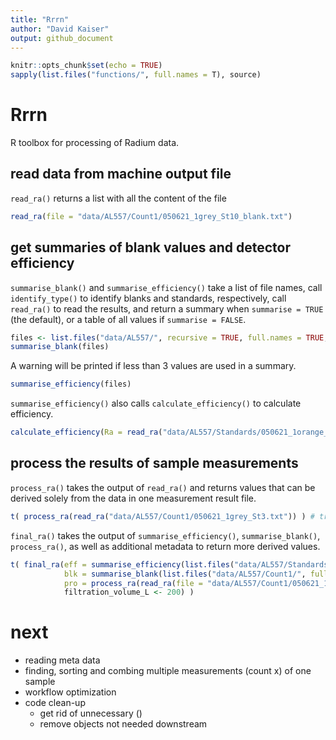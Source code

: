 ```yaml
---
title: "Rrrn"
author: "David Kaiser"
output: github_document
---
```


```r
knitr::opts_chunk$set(echo = TRUE)
sapply(list.files("functions/", full.names = T), source)
```

# Rrrn
R toolbox for processing of Radium data.

## read data from machine output file
`read_ra()` returns a list with all the content of the file

```r
read_ra(file = "data/AL557/Count1/050621_1grey_St10_blank.txt")
```

## get summaries of blank values and detector efficiency 
`summarise_blank()` and `summarise_efficiency()` take a list of file names, call `identify_type()` to identify blanks and standards, respectively, call `read_ra()` to read the results, and return a summary when `summarise = TRUE` (the default), or a table of all values if `summarise = FALSE`.

```r
files <- list.files("data/AL557/", recursive = TRUE, full.names = TRUE, pattern = ".txt$")
summarise_blank(files)
```

A warning will be printed if less than 3 values are used in a summary.

```r
summarise_efficiency(files)
```

`summarise_efficiency()` also calls `calculate_efficiency()` to calculate efficiency.

```r
calculate_efficiency(Ra = read_ra("data/AL557/Standards/050621_1orange_223Rastandard.txt"))
```

## process the results of sample measurements
`process_ra()` takes the output of `read_ra()` and returns values that can be derived solely from the data in one measurement result file.

```r
t( process_ra(read_ra("data/AL557/Count1/050621_1grey_St3.txt")) ) # transpose for better readability here
```

`final_ra()` takes the output of `summarise_efficiency()`, `summarise_blank()`, `process_ra()`, as well as additional metadata to return more derived values.

```r
t( final_ra(eff = summarise_efficiency(list.files("data/AL557/Standards/", full.names = TRUE)), # transpose for better readability here
            blk = summarise_blank(list.files("data/AL557/Count1/", full.names = TRUE)),
            pro = process_ra(read_ra(file = "data/AL557/Count1/050621_1grey_St3.txt")),
            filtration_volume_L <- 200) )
```

# next
- reading meta data
- finding, sorting and combing multiple measurements (count x) of one sample
- workflow optimization
- code clean-up 
  - get rid of unnecessary ()
  - remove objects not needed downstream